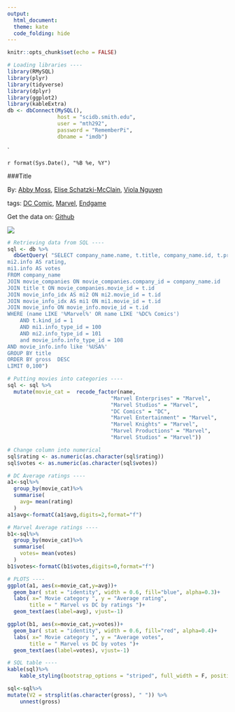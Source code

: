 ---
output: 
  html_document:
  theme: kate
  code_folding: hide
---

```{r setup, include=FALSE}
knitr::opts_chunk$set(echo = FALSE)
```


```{r, message = FALSE, warning = FALSE}
# Loading libraries ----
library(RMySQL)
library(plyr)
library(tidyverse)
library(dplyr)
library(ggplot2)
library(kableExtra)
db <- dbConnect(MySQL(), 
                host = "scidb.smith.edu", 
                user = "mth292", 
                password = "RememberPi", 
                dbname = "imdb")
```

`

`r format(Sys.Date(), "%B %e, %Y")`

###Title

By:  [Abby Moss](https://github.com/abigailmoss), [Elise Schatzki-McClain](https://github.com/EliseS-M), [Viola Nguyen](https://github.com/violanguyen) 

tags: [DC Comic](https://www.reddit.com/search?q=dc%20comic), [Marvel](https://www.reddit.com/search?q=marvel), [Endgame](https://www.reddit.com/search?q=endgame)

Get the data on: [Github](https://github.com/abigailmoss/sds192-mp4)

![](https://geeksoncoffee.com/wp-content/uploads/2018/12/finall-1024x538.jpg)




```{r, message = FALSE, warning = FALSE}
# Retrieving data from SQL ----
sql <- db %>%
  dbGetQuery( "SELECT company_name.name, t.title, company_name.id, t.production_year, movie_info.info AS gross,
mi2.info AS rating, 
mi1.info AS votes
FROM company_name
JOIN movie_companies ON movie_companies.company_id = company_name.id
JOIN title t ON movie_companies.movie_id = t.id
JOIN movie_info_idx AS mi2 ON mi2.movie_id = t.id
JOIN movie_info_idx AS mi1 ON mi1.movie_id = t.id
JOIN movie_info ON movie_info.movie_id = t.id
WHERE (name LIKE '%Marvel%' OR name LIKE '%DC% Comics') 
	AND t.kind_id = 1 
    AND mi1.info_type_id = 100
    AND mi2.info_type_id = 101
    and movie_info.info_type_id = 108
AND movie_info.info like '%USA%'
GROUP BY title
ORDER BY gross  DESC
LIMIT 0,100")
```

```{r, message = FALSE, warning = FALSE}
# Putting movies into categories ----
sql <- sql %>%
  mutate(movie_cat =  recode_factor(name, 
                                 "Marvel Enterprises" = "Marvel",
                                 "Marvel Studios" = "Marvel",
                                 "DC Comics" = "DC", 
                                 "Marvel Entertainment" = "Marvel",
                                 "Marvel Knights" = "Marvel",
                                 "Marvel Productions" = "Marvel", 
                                 "Marvel Studios" = "Marvel"))
```

```{r, message = FALSE, warning = FALSE}
# Change column into numerical
sql$rating <- as.numeric(as.character(sql$rating))
sql$votes <- as.numeric(as.character(sql$votes))
```


```{r, message = FALSE, warning = FALSE}
# DC Average ratings ----
a1<-sql%>%
  group_by(movie_cat)%>%
  summarise(
    avg= mean(rating)
  )
a1$avg<-formatC(a1$avg,digits=2,format="f")
```

```{r, message = FALSE, warning = FALSE}
# Marvel Average ratings ----
b1<-sql%>%
  group_by(movie_cat)%>%
  summarise(
    votes= mean(votes)
  )
b1$votes<-formatC(b1$votes,digits=0,format="f")
```


```{r,  message = FALSE, warning = FALSE, fig.show = "hold", out.width= "50%"}
# PLOTS ----
ggplot(a1, aes(x=movie_cat,y=avg))+
  geom_bar( stat = "identity", width = 0.6, fill="blue", alpha=0.3)+
  labs( x=" Movie category ", y = "Average rating", 
       title = " Marvel vs DC by ratings ")+
  geom_text(aes(label=avg), vjust=-1)

ggplot(b1, aes(x=movie_cat,y=votes))+
  geom_bar( stat = "identity", width = 0.6, fill="red", alpha=0.4)+
  labs( x=" Movie category ", y = "Average votes", 
       title = " Marvel vs DC by votes ")+
  geom_text(aes(label=votes), vjust=-1)
```


```{r}
# SQL table ----
kable(sql)%>%
    kable_styling(bootstrap_options = "striped", full_width = F, position = "left")
```

```{r}
sql<-sql%>%
mutate(V2 = strsplit(as.character(gross), " ")) %>% 
    unnest(gross)
```





